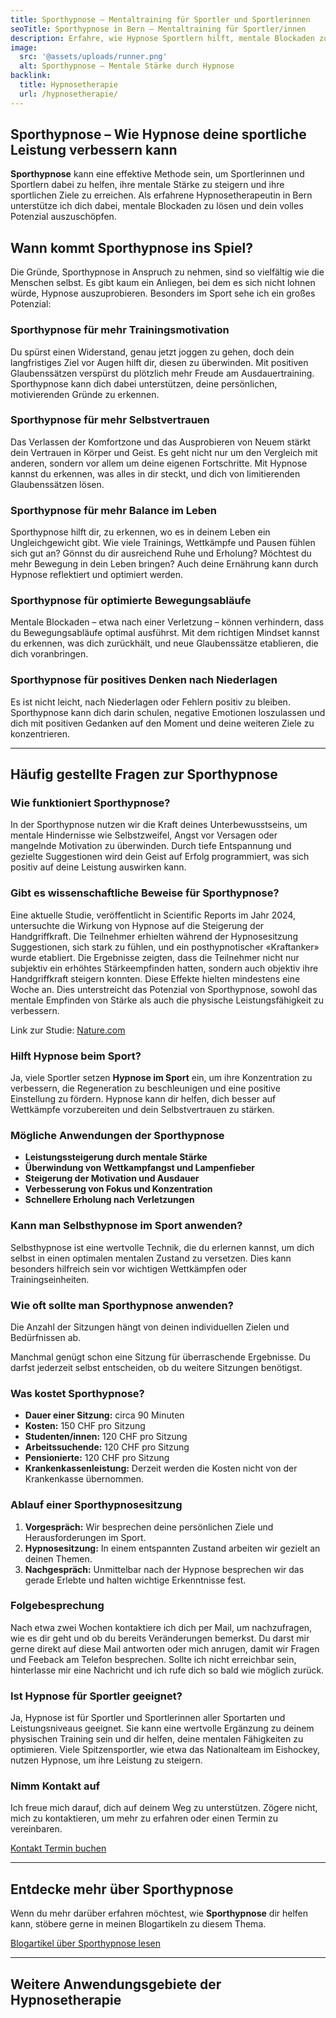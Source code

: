 ```yaml
---
title: Sporthypnose – Mentaltraining für Sportler und Sportlerinnen
seoTitle: Sporthypnose in Bern – Mentaltraining für Sportler/innen
description: Erfahre, wie Hypnose Sportlern hilft, mentale Blockaden zu überwinden und Leistungen zu steigern. Als erfahrene Hypnosetherapeutin in Bern begleite ich dich auf deinem Weg zum sportlichen Erfolg.
image:
  src: '@assets/uploads/runner.png'
  alt: Sporthypnose – Mentale Stärke durch Hypnose
backlink:
  title: Hypnosetherapie
  url: /hypnosetherapie/
---
```



<div class="relative">

## Sporthypnose – Wie Hypnose deine sportliche Leistung verbessern kann

**Sporthypnose** kann eine effektive Methode sein, um Sportlerinnen und Sportlern dabei zu helfen, ihre mentale Stärke zu steigern und ihre sportlichen Ziele zu erreichen. Als erfahrene Hypnosetherapeutin in Bern unterstütze ich dich dabei, mentale Blockaden zu lösen und dein volles Potenzial auszuschöpfen.

<section class="prose sm:prose-lg mt-12">
    <script type="application/ld+json">
      {`
        {
          "@context": "https://schema.org",
          "@type": "VideoObject",
          "name": "Sporthypnose: Dein Weg zu besserer Leistung und Motivation!",
          "description": "Ich möchte mit euch die spannenden Möglichkeiten teilen, wie Hypnose euch im Sport unterstützen kann. Egal ob Hobbysportler oder Profi, Sporthypnose kann deine Motivation steigern, den Fokus verbessern, die Regeneration fördern und Blockaden lösen.",
          "uploadDate": "2025-01-11T18:00:00+01:00",
          "embedUrl": "https://www.youtube.com/embed/RWIQSw_LcqI?rel=0&controls=1&modestbranding=1&showinfo=0&color=white&vq=hd1080",
          "thumbnailUrl": "https://img.youtube.com/vi/RWIQSw_LcqI/maxresdefault.jpg",
          "duration": "PT1M28S"
        }
      `}
    </script> 
    <YouTube id="RWIQSw_LcqI" />
</section>

## Wann kommt Sporthypnose ins Spiel?

Die Gründe, Sporthypnose in Anspruch zu nehmen, sind so vielfältig wie die Menschen selbst. Es gibt kaum ein Anliegen, bei dem es sich nicht lohnen würde, Hypnose auszuprobieren. Besonders im Sport sehe ich ein großes Potenzial:

### Sporthypnose für mehr Trainingsmotivation
Du spürst einen Widerstand, genau jetzt joggen zu gehen, doch dein langfristiges Ziel vor Augen hilft dir, diesen zu überwinden. Mit positiven Glaubenssätzen verspürst du plötzlich mehr Freude am Ausdauertraining. Sporthypnose kann dich dabei unterstützen, deine persönlichen, motivierenden Gründe zu erkennen.

### Sporthypnose für mehr Selbstvertrauen
Das Verlassen der Komfortzone und das Ausprobieren von Neuem stärkt dein Vertrauen in Körper und Geist. Es geht nicht nur um den Vergleich mit anderen, sondern vor allem um deine eigenen Fortschritte. Mit Hypnose kannst du erkennen, was alles in dir steckt, und dich von limitierenden Glaubenssätzen lösen.

### Sporthypnose für mehr Balance im Leben
Sporthypnose hilft dir, zu erkennen, wo es in deinem Leben ein Ungleichgewicht gibt. Wie viele Trainings, Wettkämpfe und Pausen fühlen sich gut an? Gönnst du dir ausreichend Ruhe und Erholung? Möchtest du mehr Bewegung in dein Leben bringen? Auch deine Ernährung kann durch Hypnose reflektiert und optimiert werden.

### Sporthypnose für optimierte Bewegungsabläufe
Mentale Blockaden – etwa nach einer Verletzung – können verhindern, dass du Bewegungsabläufe optimal ausführst. Mit dem richtigen Mindset kannst du erkennen, was dich zurückhält, und neue Glaubenssätze etablieren, die dich voranbringen.

### Sporthypnose für positives Denken nach Niederlagen
Es ist nicht leicht, nach Niederlagen oder Fehlern positiv zu bleiben. Sporthypnose kann dich darin schulen, negative Emotionen loszulassen und dich mit positiven Gedanken auf den Moment und deine weiteren Ziele zu konzentrieren.

---

## Häufig gestellte Fragen zur Sporthypnose

### Wie funktioniert Sporthypnose?

In der Sporthypnose nutzen wir die Kraft deines Unterbewusstseins, um mentale Hindernisse wie Selbstzweifel, Angst vor Versagen oder mangelnde Motivation zu überwinden. Durch tiefe Entspannung und gezielte Suggestionen wird dein Geist auf Erfolg programmiert, was sich positiv auf deine Leistung auswirken kann.

### Gibt es wissenschaftliche Beweise für Sporthypnose?
Eine aktuelle Studie, veröffentlicht in Scientific Reports im Jahr 2024, untersuchte die Wirkung von Hypnose auf die Steigerung der Handgriffkraft. Die Teilnehmer erhielten während der Hypnosesitzung Suggestionen, sich stark zu fühlen, und ein posthypnotischer «Kraftanker» wurde etabliert. Die Ergebnisse zeigten, dass die Teilnehmer nicht nur subjektiv ein erhöhtes Stärkeempfinden hatten, sondern auch objektiv ihre Handgriffkraft steigern konnten. Diese Effekte hielten mindestens eine Woche an. Dies unterstreicht das Potenzial von Sporthypnose, sowohl das mentale Empfinden von Stärke als auch die physische Leistungsfähigkeit zu verbessern. <div>Link zur Studie: <a href="https://www.nature.com/articles/s41598-024-73117-0" target="_blank">Nature.com</a></div>


### Hilft Hypnose beim Sport?

Ja, viele Sportler setzen **Hypnose im Sport** ein, um ihre Konzentration zu verbessern, die Regeneration zu beschleunigen und eine positive Einstellung zu fördern. Hypnose kann dir helfen, dich besser auf Wettkämpfe vorzubereiten und dein Selbstvertrauen zu stärken.

### Mögliche Anwendungen der Sporthypnose

- **Leistungssteigerung durch mentale Stärke**
- **Überwindung von Wettkampfangst und Lampenfieber**
- **Steigerung der Motivation und Ausdauer**
- **Verbesserung von Fokus und Konzentration**
- **Schnellere Erholung nach Verletzungen**

### Kann man Selbsthypnose im Sport anwenden?

Selbsthypnose ist eine wertvolle Technik, die du erlernen kannst, um dich selbst in einen optimalen mentalen Zustand zu versetzen. Dies kann besonders hilfreich sein vor wichtigen Wettkämpfen oder Trainingseinheiten.

### Wie oft sollte man Sporthypnose anwenden?

Die Anzahl der Sitzungen hängt von deinen individuellen Zielen und Bedürfnissen ab. 

Manchmal genügt schon eine Sitzung für überraschende Ergebnisse. Du darfst jederzeit selbst entscheiden, ob du weitere Sitzungen benötigst.

### Was kostet Sporthypnose?

- **Dauer einer Sitzung:** circa 90 Minuten
- **Kosten:** 150&nbsp;CHF pro Sitzung
- **Studenten/innen:** 120&nbsp;CHF pro Sitzung
- **Arbeitssuchende:** 120&nbsp;CHF pro Sitzung
- **Pensionierte:** 120&nbsp;CHF pro Sitzung
- **Krankenkassenleistung:** Derzeit werden die Kosten nicht von der Krankenkasse übernommen.

### Ablauf einer Sporthypnosesitzung

1. **Vorgespräch:** Wir besprechen deine persönlichen Ziele und Herausforderungen im Sport.
2. **Hypnosesitzung:** In einem entspannten Zustand arbeiten wir gezielt an deinen Themen.
3. **Nachgespräch:** Unmittelbar nach der Hypnose besprechen wir das gerade Erlebte und halten wichtige Erkenntnisse fest.


### Folgebesprechung

Nach etwa zwei Wochen kontaktiere ich dich per Mail, um nachzufragen, wie es dir geht und ob du bereits Veränderungen bemerkst. Du darst mir gerne direkt auf diese Mail antworten oder mich anrugen, damit wir Fragen und Feeback am Telefon besprechen. Sollte ich nicht erreichbar sein, hinterlasse mir eine Nachricht und ich rufe dich so bald wie möglich zurück.

### Ist Hypnose für Sportler geeignet?

Ja, Hypnose ist für Sportler und Sportlerinnen aller Sportarten und Leistungsniveaus geeignet. Sie kann eine wertvolle Ergänzung zu deinem physischen Training sein und dir helfen, deine mentalen Fähigkeiten zu optimieren. Viele Spitzensportler, wie etwa das Nationalteam im Eishockey, nutzen Hypnose, um ihre Leistung zu steigern.


### Nimm Kontakt auf

Ich freue mich darauf, dich auf deinem Weg zu unterstützen. Zögere nicht, mich zu kontaktieren, um mehr zu erfahren oder einen Termin zu vereinbaren.

</div>

<div class="flex flex-wrap gap-4">
  <a data-umami-event="Sporthypnose – Button Kontakt" href="/kontakt/" class="inline-flex items-center justify-center px-6 py-3 text-base leading-tight font-bold text-red-600 bg-transparent border border-red-600 rounded-full transition hover:bg-red-500 hover:text-red-50 no-underline">
    <span>Kontakt</span>
  </a>
  <a
    data-umami-event="Open Calendly – Sporthypnose"
    href="/termin/"
    class="inline-flex no-prose items-center justify-center px-6 py-3 text-base leading-tight font-bold text-white bg-red-600 border border-red-600 rounded-full transition hover:bg-red-500 hover:text-red-50 no-underline"
  >
    <span>Termin buchen</span>
  </a>
</div>

<hr class="border-gray-400" />

## Entdecke mehr über Sporthypnose

Wenn du mehr darüber erfahren möchtest, wie **Sporthypnose** dir helfen kann, stöbere gerne in meinen Blogartikeln zu diesem Thema.

<a href="/tags/sport/" class="inline-flex items-center justify-center px-6 py-3 text-base leading-tight font-bold text-red-600 bg-transparent border border-red-600 rounded-full transition hover:bg-red-500 hover:text-red-50 no-underline">
  <span>Blogartikel über Sporthypnose lesen</span>
</a>

<hr class="border-gray-400" />

## Weitere Anwendungsgebiete der Hypnosetherapie

<SubPages id="hypnotherapy" exclude="/hypnosetherapie/sporthypnose/" columns={3} />

